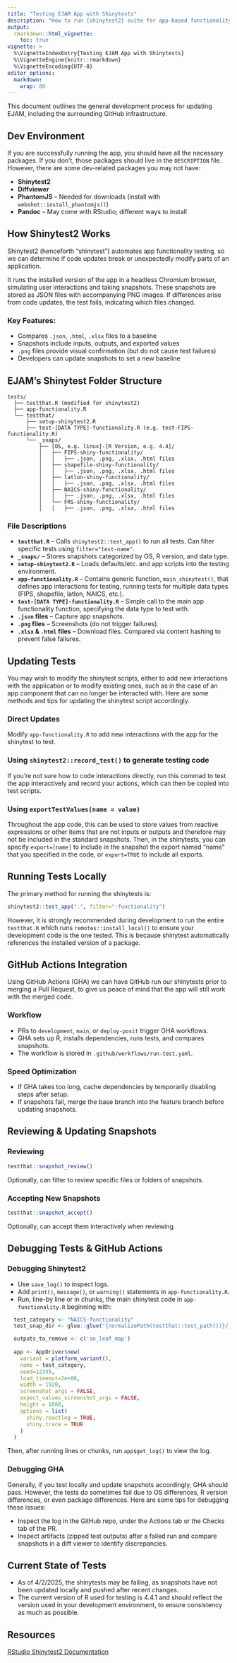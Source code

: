 ```yaml
---
title: "Testing EJAM App with Shinytests"
description: "How to run {shinytest2} suite for app-based functionality testing."
output: 
  rmarkdown::html_vignette:
    toc: true
vignette: >
  %\VignetteIndexEntry{Testing EJAM App with Shinytests}
  %\VignetteEngine{knitr::rmarkdown}
  %\VignetteEncoding{UTF-8}
editor_options:
  markdown:
    wrap: 80
---
```


This document outlines the general development process for updating EJAM, including the surrounding GitHub infrastructure.

## Dev Environment

If you are successfully running the app, you should have all the necessary packages. If you don't, those packages should live in the `DESCRIPTION` file. However, there are some dev-related packages you may not have:

-   **Shinytest2**
-   **Diffviewer**
-   **PhantomJS** – Needed for downloads (install with `webshot::install_phantomjs()`)
-   **Pandoc** – May come with RStudio; different ways to install

## How Shinytest2 Works

Shinytest2 (henceforth "shinytest") automates app functionality testing, so we can determine if code updates break or unexpectedly modify parts of an application.

It runs the installed version of the app in a headless Chromium browser, simulating user interactions and taking snapshots. These snapshots are stored as JSON files with accompanying PNG images. If differences arise from code updates, the test fails, indicating which files changed.

### Key Features:

-   Compares `.json`, `.html`, `.xlsx` files to a baseline
-   Snapshots include inputs, outputs, and exported values
-   `.png` files provide visual confirmation (but do not cause test failures)
-   Developers can update snapshots to set a new baseline

## EJAM's Shinytest Folder Structure

``` plaintext
tests/
  ├── testthat.R (modified for shinytest2)
  ├── app-functionality.R
  └── testthat/
      ├── setup-shinytest2.R
      ├── test-[DATA TYPE]-functionality.R (e.g. test-FIPS-functionality.R)
      └── _snaps/
          ├── [OS, e.g. linux]-[R Version, e.g. 4.4]/
          │   ├── FIPS-shiny-functionality/
          │   │   ├── .json, .png, .xlsx, .html files
          │   ├── shapefile-shiny-functionality/
          │   │   ├── .json, .png, .xlsx, .html files
          │   ├── latlon-shiny-functionality/
          │   │   ├── .json, .png, .xlsx, .html files
          │   ├── NAICS-shiny-functionality/
          │   │   ├── .json, .png, .xlsx, .html files
          │   └── FRS-shiny-functionality/
          │   │   ├── .json, .png, .xlsx, .html files
```

### File Descriptions

-   **`testthat.R`** – Calls `shinytest2::test_app()` to run all tests. Can filter specific tests using `filter="test-name"`.
-   **`_snaps/`** – Stores snapshots categorized by OS, R version, and data type.
-   **`setup-shinytest2.R`** – Loads defaults/etc. and app scripts into the testing environment.
-   **`app-functionality.R`** – Contains generic function, `main_shinytest()`, that defines app interactions for testing, running tests for multiple data types (FIPS, shapefile, latlon, NAICS, etc.).
-   **`test-[DATA TYPE]-functionality.R`** – Simple call to the main app functionality function, specifying the data type to test with.
-   **`.json` files** – Capture app snapshots.
-   **`.png` files** – Screenshots (do not trigger failures).
-   **`.xlsx` & `.html` files** – Download files. Compared via content hashing to prevent false failures.

## Updating Tests

You may wish to modify the shinytest scripts, either to add new interactions with the application or to modify existing ones, such as in the case of an app component that can no longer be interacted with. Here are some methods and tips for updating the shinytest script accordingly.

### Direct Updates

Modify `app-functionality.R` to add new interactions with the app for the shinytest to test.

### Using `shinytest2::record_test()` to generate testing code

If you're not sure how to code interactions directly, run this commad to test the app interactively and record your actions, which can then be copied into test scripts.

### Using `exportTestValues(name = value)`

Throughout the app code, this can be used to store values from reactive expressions or other items that are not inputs or outputs and therefore may not be included in the standard snapshots. Then, in the shinytests, you can specify `export=[name]` to include in the snapshot the export named "name" that you specified in the code, or `export=TRUE` to include all exports.

## Running Tests Locally

The primary method for running the shinytests is:

``` r
shinytest2::test_app(".", filter="-functionality")
```

However, it is strongly recommended during development to run the entire `testthat.R` which runs `remotes::install_local()` to ensure your development code is the one tested. This is because shinytest automatically references the installed version of a package.

## GitHub Actions Integration

Using GitHub Actions (GHA) we can have GitHub run our shinytests prior to merging a Pull Request, to give us peace of mind that the app will still work with the merged code.

### Workflow

-   PRs to `development`, `main`, or `deploy-posit` trigger GHA workflows.
-   GHA sets up R, installs dependencies, runs tests, and compares snapshots.
-   The workflow is stored in `.github/workflows/run-test.yaml`.

### Speed Optimization

-   If GHA takes too long, cache dependencies by temporarily disabling steps after setup.
-   If snapshots fail, merge the base branch into the feature branch before updating snapshots.

## Reviewing & Updating Snapshots

### Reviewing

``` r
testthat::snapshot_review()
```

Optionally, can filter to review specific files or folders of snapshots.

### Accepting New Snapshots

``` r
testthat::snapshot_accept()
```

Optionally, can accept them interactively when reviewing

## Debugging Tests & GitHub Actions

### Debugging Shinytest2

-   Use `save_log()` to inspect logs.
-   Add `print()`, `message()`, or `warning()` statements in `app-functionality.R`.
-   Run, line-by line or in chunks, the main shinytest code in `app-functionality.R` beginning with:

```r
  test_category <- "NAICS-functionality"
  test_snap_dir <- glue::glue("{normalizePath(testthat::test_path())}/_snaps/{platform_variant()}/{test_category}-functionality/")

  outputs_to_remove <- c('an_leaf_map')
    
  app <- AppDriver$new(
    variant = platform_variant(),
    name = test_category, 
    seed=12345, 
    load_timeout=2e+06,
    width = 1920,
    screenshot_args = FALSE,
    expect_values_screenshot_args = FALSE,
    height = 1080,
    options = list(
      shiny.reactlog = TRUE, 
      shiny.trace = TRUE
    )
  )
```

Then, after running lines or chunks, run `app$get_log()` to view the log.

### Debugging GHA

Generally, if you test locally and update snapshots accordingly, GHA should pass. However, the tests do sometimes fail due to OS differences, R version differences, or even package differences. Here are some tips for debugging these issues:

-   Inspect the log in the GitHub repo, under the Actions tab or the Checks tab of the PR.
-   Inspect artifacts (zipped test outputs) after a failed run and compare snapshots in a diff viewer to identify discrepancies.

## Current State of Tests

-   As of 4/2/2025, the shinytests may be failing, as snapshots have not been updated locally and pushed after recent changes.
-   The current version of R used for testing is 4.4.1 and should reflect the version used in your development environment, to ensure consistency as much as possible.

## Resources

[RStudio Shinytest2 Documentation](https://rstudio.github.io/shinytest2/reference/AppDriver.html#method-AppDriver-expect_download)
